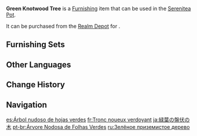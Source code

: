 {{Furnishing Infobox
|id             = 372312
|image          = Item Green Knotwood Tree.png
|category       = Landform
|subcategory    = Tree
|quality        = 3
|adeptal_energy = 20
|load           = 100
|reduced_load   = 100
|description    = Save for a few rare and precious tree types, the people of [[Liyue]] are accustomed to using broad-reaching collective terms for trees and aren't so fussy about the exact species of tree included. For example, trees with curved trunks are referred to by the more sophisticated-sounding term "Knotwood."<br>The Green Knotwood Tree is not a particularly rare sight. In the hot summer months, you can always find people sitting in its shade to escape the harsh sun.
|source1        = [[Realm Depot]]
}}
'''Green Knotwood Tree''' is a [[Furnishing]] item that can be used in the [[Serenitea Pot]].

It can be purchased from the [[Realm Depot]] for {{Item|Realm Currency|30|x=80}}.

==Furnishing Sets==
{{Craft Usage|type=Furnishing Set}}

==Other Languages==
{{Other Languages
|en      = Green Knotwood Tree
|zhs     = 青叶盘伏树
|zhs_rm  = Qīng Yè Pán Fú Shù
|zht     = 青葉盤伏樹
|zht_rm  = Qīng Yè Pán Fú Shù
|zh_tl   = 
|ja      = 緑葉の盤伏の木
|ja_rm   = Ryokuyou no Banfuku no Ki{{Assumed}}
|ja_tl   = Greenleaf Bowing Tree
|ko      = 청엽 반복나무
|ko_rm   = Cheongyeop Banboknamu
|ko_tl   = Greenleaf Bowing Tree
|es      = Árbol nudoso de hojas verdes
|es_tl   = Knotty Tree of Green Leaves
|fr      = Tronc noueux verdoyant
|fr_tl   = Verdant Knotted Trunk
|ru      = Зелёное приземистое дерево
|ru_tl   = Green Stocky Tree
|th      = ไม้ดัดสีเขียวชอุ่ม
|th_rm   = 
|th_tl   = 
|vi      = Cây Bàn Phục Lá Xanh
|vi_tl   = 
|de      = Grüner Knotenbaum
|de_tl   = Green Knot Tree
|id      = Pohon Knotwood Berdaun Hijau
|id_tl   = Green Leaf Knotwood Tree
|pt      = Árvore Nodosa de Folhas Verdes
|pt_tl   = 
|tr      = Yeşil Düğüm Ağacı
|tr_tl   = 
|it      = Albero nodoso verde
|it_tl   = 
}}

==Change History==
{{Change History|1.5}}

==Navigation==
{{Furnishing Navbox|exterior}}

[[es:Árbol nudoso de hojas verdes]]
[[fr:Tronc noueux verdoyant]]
[[ja:緑葉の盤伏の木]]
[[pt-br:Árvore Nodosa de Folhas Verdes]]
[[ru:Зелёное приземистое дерево]]
